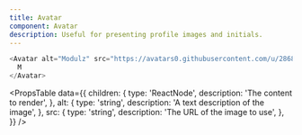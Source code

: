 ```yaml
---
title: Avatar
component: Avatar
description: Useful for presenting profile images and initials.
---
```


```js live
<Avatar alt="Modulz" src="https://avatars0.githubusercontent.com/u/28682402">
  M
</Avatar>
```

<PropsTable
  data={{
    children: {
      type: 'ReactNode',
      description: 'The content to render',
    },
    alt: {
      type: 'string',
      description: 'A text description of the image',
    },
    src: {
      type: 'string',
      description: 'The URL of the image to use',
    },
  }}
/>

